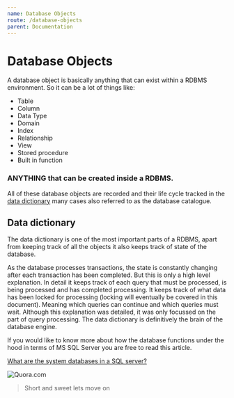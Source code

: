 ```yaml
---
name: Database Objects
route: /database-objects
parent: Documentation
---
```


# Database Objects

A database object is basically anything that can exist within a RDBMS environment. So it can be a lot of things like:

- Table
- Column
- Data Type
- Domain
- Index
- Relationship
- View
- Stored procedure
- Built in function

### ANYTHING that can be created inside a RDBMS.

All of these database objects are recorded and their life cycle tracked in the [data dictionary](https://www.techopedia.com/definition/27752/data-dictionary) many cases also referred to as the database catalogue.

## Data dictionary

The data dictionary is one of the most important parts of a RDBMS, apart from keeping track of all the objects it also keeps track of state of the database.

As the database processes transactions, the state is constantly changing after each transaction has been completed. But this is only a high level explanation. In detail it keeps track of each query that must be processed, is being processed and has completed processing. It keeps track of what data has been locked for processing (locking will eventually be covered in this document). Meaning which queries can continue and which queries must wait. Although this explanation was detailed, it was only focussed on the part of query processing. The data dictionary is definitively the brain of the database engine.

If you would like to know more about how the database functions under the hood in terms of MS SQL Server you are free to read this article.

[What are the system databases in a SQL server?](https://www.quora.com/What-are-the-system-databases-in-an-SQL-server)

![Quora.com](https://zeit-optipng-server-01.c1i44.now.sh/online-media-logo/Quora-logo-small.png)



> Short and sweet lets move on